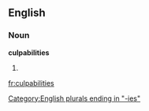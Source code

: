 ==English==

===Noun===
'''culpabilities'''

# {{plural of|[[culpability]]}}

[[Category:English plurals ending in "-ies"]]

[[fr:culpabilities]]